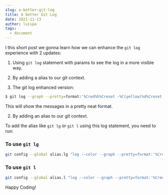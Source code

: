 ```yaml
---
slug: a-better-git-log
title: A better Git Log
date: 2021-11-13
author: luispa
tags:
  - document
---
```

I this short post we gonna learn how we can enhance the `git log` experience with 2 updates:

1. Using `git log` statement with params to see the log in a more visible way.
2. By adding a alias to our git context.

1. The git log enhanced version:

```sh
$ git log --graph --pretty=format:'%Cred%h%Creset -%C(yellow)%d%Creset %s %Cgreen(%cr) %C(bold blue)<%an>%Creset' --abbrev-commit
```

This will show the messages in a pretty neat format.

2. By adding an alias to our git context.

To add the alias like `git lg` or `git l` using this log statement, you need to run:

### To use `git lg`
```sh
git config --global alias.lg "log --color --graph --pretty=format:'%Cred%h%Creset -%C(yellow)%d%Creset %s %Cgreen(%cr) %C(bold blue)<%an>%Creset' --abbrev-commit"
```

### To use `git l`
```sh
git config --global alias.l "log --color --graph --pretty=format:'%Cred%h%Creset -%C(yellow)%d%Creset %s %Cgreen(%cr) %C(bold blue)<%an>%Creset' --abbrev-commit"
```

Happy Coding!